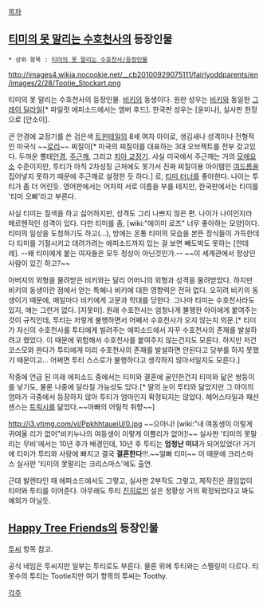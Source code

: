 [[목차]]
== [[티미의 못 말리는 수호천사]]의 등장인물 ==
 * 상위 항목 : [[티미의 못 말리는 수호천사/등장인물]]

http://images4.wikia.nocookie.net/__cb20100929075111/fairlyoddparents/en/images/2/28/Tootie_Stockart.png

티미의 못 말리는 수호천사의 등장인물. [[비키]]의 동생이다. 원판 성우는 [[비키]]와 동일한 [[그레이 딜라일]][* 파일럿 에피소드에서는 앰버 후드]. 한국판 성우는 [윤미나], 실사판 한정으로 [안소이].

큰 안경에 교정기를 쓴 검은색 [[트윈테일]]의 8세 여자 아이로, 생김새나 성격이나 전형적인 미국식 ~~[[로리]]~~ 찌질이[* 미국의 찌질이를 대표하는 3대 오브젝트를 전부 갖고있다. 두꺼운 뿔테[[안경]], [[주근깨]], 그리고 [[치아 교정기]]. 사실 미국에서 주근깨는 거의 [[모에]]요소 수준이지만, 투티가 아직 2차성징 근처에도 못가서 진짜 찌질이용 아이템인 [[여드름]]을 집어넣지 못하기 때문에 주근깨로 설정한 듯 하다.] 로, [[티미 터너]]를 좋아한다. 나이는 투티가 좀 더 어린듯. 영어판에서는 어차피 서로 이름을 부를 테지만, 한국판에서는 티미를 '티미 오빠'라고 부른다.

사실 티미는 질색을 하고 싫어하지만, 성격도 그리 나쁘지 않은 편. 나이가 나이인지라 메르헨적인 성격이 있다. 다만 티미를 좀, [wiki:"에이미 로즈" 너무 좋아하는 모양]이다. 티미의 일상을 도청하기도 하고(...), 방에는 온통 티미의 모습을 본뜬 장식들이 가득한데다 티미를 기절시키고 데려가려는 에피소드까지 있는 걸 보면 빼도박도 못하는 [얀데레]. --왜 티미에게 붙는 여자들은 모두 정상이 아닌것인가.-- ~~이 세계관에서 정상인 사람이 있긴 하고?~~

아버지의 외형을 물려받은 비키와는 달리 어머니의 외형과 성격을 물려받았다. 하지만 비키의 동생이란 점에서 얻는 특혜나 비키에 대한 영향력은 전혀 없다. 오히려 비키의 동생이기 때문에, 매일마다 비키에게 고문과 학대를 당한다. 그나마 티미는 수호천사라도 있지, 얘는 그런거 없다. [지못미]. 원래 수호천사는 엄청나게 불행한 아이에게 붙여주는것이 규칙인데, 투티는 저렇게 불행하면서 어째서 수호천사가 오지 않는지 의문.[* 티미가 자신의 수호천사를 투티에게 빌려주는 에피소드에서 자꾸 수호천사의 존재를 발설하려고 했었다. 이 때문에 위험해서 수호천사를 붙여주지 않는건지도 모른다. 하지만 저건 코스모와 완다가 투티에게 미리 수호천사의 존재를 발설하면 안된다고 당부를 하지 못했기 때문이고... 어쩌면 투티 스스로가 불행하다고 생각하지 않아서일지도 모른다.]  

작중에 언급 된 미래 에피소드 중에서는 티미와 결혼에 골인한건지 티미와 닮은 쌍둥이를 낳기도, 물론 나중에 달라질 가능성도 있다.[* 딸의 눈이 투티와 닮았지만 그 아이의 엄마가 극중에서 등장하지 않아 투티가 엄마인지 확정되지는 않았다. 헤어스타일과 패션센스는 [[트릭시]]를 닮았다.~~아빠의 어릴적 취향~~]

http://i3.ytimg.com/vi/PpkhhtaueiU/0.jpg
~~으아니! [wiki:"내 여동생이 이렇게 귀여울 리가 없어"비키누나의 여동생이 이렇게 이쁠리가 없어]!~~
실사판 '티미의 못말리는 무비'에서는 10년 후가 배경인데, 10년 후 투티는 '''엄청난 미녀'''가 되어있었다! 거기에 티미가 투티와 사랑에 빠지고 결국 '''결혼한다'''!!!.~~얼빠 티미~~ 이 때문에 크리스마스 실사판 '티미의 못말리는 크리스마스'에도 출연.

근데 발렌타인 때 에피소드에서도 그렇고, 실사판 2부작도 그렇고, 제작진은 끊임없이 티미와 투티를 이어준다. 아무래도 투티 [[진히로인]] 설은 정황상 거의 확정되었다고 봐도 예외가 아닐듯.

== [[Happy Tree Friends]]의 등장인물 ==
[[투씨]] 항목 참고.

공식 네임은 투씨지만 일부는 투티로도 부른다. 물론 위에 투티와는 스펠링이 다르다. 티못수의 투티는 Tootie지만 여기 항목의 투씨는 Toothy.

[[각주]]
